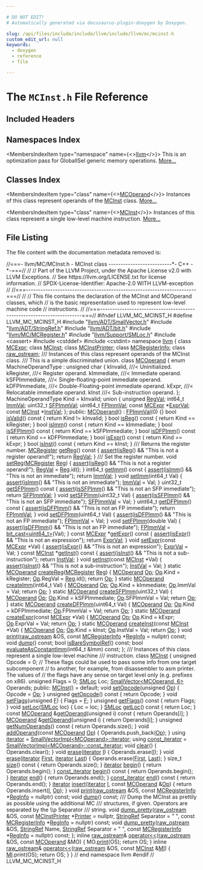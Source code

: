 ```yaml
---

# DO NOT EDIT!
# Automatically generated via docusaurus-plugin-doxygen by Doxygen.

slug: /api/files/include/include/llvm/include/llvm/mc/mcinst-h
custom_edit_url: null
keywords:
  - doxygen
  - reference
  - file

---
```





# The `MCInst.h` File Reference

<DoxygenPage pluginConfig={pluginConfig}>



## Included Headers

<IncludesList>
<IncludesListItem
  filePath="llvm/ADT/SmallVector.h"
  permalink="/docs/api/files/include/include/llvm/include/llvm/adt/smallvector-h"
  isLocal="true" />
<IncludesListItem
  filePath="llvm/ADT/StringRef.h"
  permalink="/docs/api/files/include/include/llvm/include/llvm/adt/stringref-h"
  isLocal="true" />
<IncludesListItem
  filePath="llvm/ADT/bit.h"
  permalink="/docs/api/files/include/include/llvm/include/llvm/adt/bit-h"
  isLocal="true" />
<IncludesListItem
  filePath="llvm/MC/MCRegister.h"
  permalink="/docs/api/files/include/include/llvm/include/llvm/mc/mcregister-h"
  isLocal="true" />
<IncludesListItem
  filePath="llvm/Support/SMLoc.h"
  permalink="/docs/api/files/include/include/llvm/include/llvm/support/smloc-h"
  isLocal="true" />
<IncludesListItem
  filePath="cassert"
  permalink=""
  isLocal="false" />
<IncludesListItem
  filePath="cstddef"
  permalink=""
  isLocal="false" />
<IncludesListItem
  filePath="cstdint"
  permalink=""
  isLocal="false" />
</IncludesList>

## Namespaces Index

<MembersIndex>

<MembersIndexItem
  type="namespace"
  name={<><a href="/docs/api/namespaces/llvm">llvm</a></>}>
This is an optimization pass for GlobalISel generic memory operations. <a href="/docs/api/namespaces/llvm/#details">More...</a>
</MembersIndexItem>

</MembersIndex>

## Classes Index

<MembersIndex>

<MembersIndexItem
  type="class"
  name={<><a href="/docs/api/classes/llvm/mcoperand">MCOperand</a></>}>
Instances of this class represent operands of the <a href="/docs/api/classes/llvm/mcinst">MCInst</a> class. <a href="/docs/api/classes/llvm/mcoperand/#details">More...</a>
</MembersIndexItem>

<MembersIndexItem
  type="class"
  name={<><a href="/docs/api/classes/llvm/mcinst">MCInst</a></>}>
Instances of this class represent a single low-level machine instruction. <a href="/docs/api/classes/llvm/mcinst/#details">More...</a>
</MembersIndexItem>

</MembersIndex>


## File Listing

The file content with the documentation metadata removed is:

<ProgramListing>

<Link id="l00001" /><CodeLine lineNumber="1"><Highlight kind="comment">//===- llvm/MC/MCInst.h - MCInst class --------------------------&#42;- C++ -&#42;-===//</Highlight><Highlight kind="normal"></Highlight></CodeLine>
<Link id="l00002" /><CodeLine lineNumber="2"><Highlight kind="normal"></Highlight><Highlight kind="comment">//</Highlight><Highlight kind="normal"></Highlight></CodeLine>
<Link id="l00003" /><CodeLine lineNumber="3"><Highlight kind="normal"></Highlight><Highlight kind="comment">// Part of the LLVM Project, under the Apache License v2.0 with LLVM Exceptions.</Highlight><Highlight kind="normal"></Highlight></CodeLine>
<Link id="l00004" /><CodeLine lineNumber="4"><Highlight kind="normal"></Highlight><Highlight kind="comment">// See https://llvm.org/LICENSE.txt for license information.</Highlight><Highlight kind="normal"></Highlight></CodeLine>
<Link id="l00005" /><CodeLine lineNumber="5"><Highlight kind="normal"></Highlight><Highlight kind="comment">// SPDX-License-Identifier: Apache-2.0 WITH LLVM-exception</Highlight><Highlight kind="normal"></Highlight></CodeLine>
<Link id="l00006" /><CodeLine lineNumber="6"><Highlight kind="normal"></Highlight><Highlight kind="comment">//</Highlight><Highlight kind="normal"></Highlight></CodeLine>
<Link id="l00007" /><CodeLine lineNumber="7"><Highlight kind="normal"></Highlight><Highlight kind="comment">//===----------------------------------------------------------------------===//</Highlight><Highlight kind="normal"></Highlight></CodeLine>
<Link id="l00008" /><CodeLine lineNumber="8"><Highlight kind="normal"></Highlight><Highlight kind="comment">//</Highlight><Highlight kind="normal"></Highlight></CodeLine>
<Link id="l00009" /><CodeLine lineNumber="9"><Highlight kind="normal"></Highlight><Highlight kind="comment">// This file contains the declaration of the MCInst and MCOperand classes, which</Highlight><Highlight kind="normal"></Highlight></CodeLine>
<Link id="l00010" /><CodeLine lineNumber="10"><Highlight kind="normal"></Highlight><Highlight kind="comment">// is the basic representation used to represent low-level machine code</Highlight><Highlight kind="normal"></Highlight></CodeLine>
<Link id="l00011" /><CodeLine lineNumber="11"><Highlight kind="normal"></Highlight><Highlight kind="comment">// instructions.</Highlight><Highlight kind="normal"></Highlight></CodeLine>
<Link id="l00012" /><CodeLine lineNumber="12"><Highlight kind="normal"></Highlight><Highlight kind="comment">//</Highlight><Highlight kind="normal"></Highlight></CodeLine>
<Link id="l00013" /><CodeLine lineNumber="13"><Highlight kind="normal"></Highlight><Highlight kind="comment">//===----------------------------------------------------------------------===//</Highlight><Highlight kind="normal"></Highlight></CodeLine>
<Link id="l00014" /><CodeLine lineNumber="14"><Highlight kind="normal"></Highlight></CodeLine>
<Link id="l00015" /><CodeLine lineNumber="15"><Highlight kind="normal"></Highlight><Highlight kind="preprocessor">#ifndef LLVM&#95;MC&#95;MCINST&#95;H</Highlight><Highlight kind="normal"></Highlight></CodeLine>
<Link id="l00016" /><CodeLine lineNumber="16"><Highlight kind="normal"></Highlight><Highlight kind="preprocessor">#define LLVM&#95;MC&#95;MCINST&#95;H</Highlight><Highlight kind="normal"></Highlight></CodeLine>
<Link id="l00017" /><CodeLine lineNumber="17"><Highlight kind="normal"></Highlight></CodeLine>
<Link id="l00018" /><CodeLine lineNumber="18"><Highlight kind="normal"></Highlight><Highlight kind="preprocessor">#include &quot;<a href="/docs/api/files/include/include/llvm/include/llvm/adt/smallvector-h">llvm/ADT/SmallVector.h</a>&quot;</Highlight><Highlight kind="normal"></Highlight></CodeLine>
<Link id="l00019" /><CodeLine lineNumber="19"><Highlight kind="normal"></Highlight><Highlight kind="preprocessor">#include &quot;<a href="/docs/api/files/include/include/llvm/include/llvm/adt/stringref-h">llvm/ADT/StringRef.h</a>&quot;</Highlight><Highlight kind="normal"></Highlight></CodeLine>
<Link id="l00020" /><CodeLine lineNumber="20"><Highlight kind="normal"></Highlight><Highlight kind="preprocessor">#include &quot;<a href="/docs/api/files/include/include/llvm/include/llvm/adt/bit-h">llvm/ADT/bit.h</a>&quot;</Highlight><Highlight kind="normal"></Highlight></CodeLine>
<Link id="l00021" /><CodeLine lineNumber="21"><Highlight kind="normal"></Highlight><Highlight kind="preprocessor">#include &quot;<a href="/docs/api/files/include/include/llvm/include/llvm/mc/mcregister-h">llvm/MC/MCRegister.h</a>&quot;</Highlight><Highlight kind="normal"></Highlight></CodeLine>
<Link id="l00022" /><CodeLine lineNumber="22"><Highlight kind="normal"></Highlight><Highlight kind="preprocessor">#include &quot;<a href="/docs/api/files/include/include/llvm/include/llvm/support/smloc-h">llvm/Support/SMLoc.h</a>&quot;</Highlight><Highlight kind="normal"></Highlight></CodeLine>
<Link id="l00023" /><CodeLine lineNumber="23"><Highlight kind="normal"></Highlight><Highlight kind="preprocessor">#include &lt;cassert&gt;</Highlight><Highlight kind="normal"></Highlight></CodeLine>
<Link id="l00024" /><CodeLine lineNumber="24"><Highlight kind="normal"></Highlight><Highlight kind="preprocessor">#include &lt;cstddef&gt;</Highlight><Highlight kind="normal"></Highlight></CodeLine>
<Link id="l00025" /><CodeLine lineNumber="25"><Highlight kind="normal"></Highlight><Highlight kind="preprocessor">#include &lt;cstdint&gt;</Highlight><Highlight kind="normal"></Highlight></CodeLine>
<Link id="l00026" /><CodeLine lineNumber="26"><Highlight kind="normal"></Highlight></CodeLine>
<Link id="l00027" /><CodeLine lineNumber="27"><Highlight kind="normal"></Highlight><Highlight kind="keyword">namespace </Highlight><Highlight kind="normal"><a href="/docs/api/namespaces/llvm">llvm</a> &#123;</Highlight></CodeLine>
<Link id="l00028" /><CodeLine lineNumber="28"><Highlight kind="normal"></Highlight></CodeLine>
<Link id="l00029" /><CodeLine lineNumber="29"><Highlight kind="normal"></Highlight><Highlight kind="keyword">class </Highlight><Highlight kind="normal"><a href="/docs/api/classes/llvm/mcexpr">MCExpr</a>;</Highlight></CodeLine>
<Link id="l00030" /><CodeLine lineNumber="30"><Highlight kind="normal"></Highlight><Highlight kind="keyword">class </Highlight><Highlight kind="normal"><a href="/docs/api/classes/llvm/mcinst">MCInst</a>;</Highlight></CodeLine>
<Link id="l00031" /><CodeLine lineNumber="31"><Highlight kind="normal"></Highlight><Highlight kind="keyword">class </Highlight><Highlight kind="normal"><a href="/docs/api/classes/llvm/mcinstprinter">MCInstPrinter</a>;</Highlight></CodeLine>
<Link id="l00032" /><CodeLine lineNumber="32"><Highlight kind="normal"></Highlight><Highlight kind="keyword">class </Highlight><Highlight kind="normal"><a href="/docs/api/classes/llvm/mcregisterinfo">MCRegisterInfo</a>;</Highlight></CodeLine>
<Link id="l00033" /><CodeLine lineNumber="33"><Highlight kind="normal"></Highlight><Highlight kind="keyword">class </Highlight><Highlight kind="normal"><a href="/docs/api/classes/llvm/raw-ostream">raw&#95;ostream</a>;</Highlight></CodeLine>
<Link id="l00034" /><CodeLine lineNumber="34"><Highlight kind="normal"></Highlight><Highlight kind="comment"></Highlight></CodeLine>
<Link id="l00035" /><CodeLine lineNumber="35"><Highlight kind="comment">/// Instances of this class represent operands of the MCInst class.</Highlight></CodeLine>
<Link id="l00036" /><CodeLine lineNumber="36"><Highlight kind="comment">/// This is a simple discriminated union.</Highlight><Highlight kind="normal"></Highlight></CodeLine>
<Link id="l00037" /><CodeLine lineNumber="37" lineLink="/docs/api/classes/llvm/mcoperand"><Highlight kind="normal"></Highlight><Highlight kind="keyword">class </Highlight><Highlight kind="normal"><a href="/docs/api/classes/llvm/mcoperand/#a0b6ea0db17fe174a404bb0d51808b766">MCOperand</a> &#123;</Highlight></CodeLine>
<Link id="l00038" /><CodeLine lineNumber="38"><Highlight kind="normal">  </Highlight><Highlight kind="keyword">enum</Highlight><Highlight kind="normal"> MachineOperandType : </Highlight><Highlight kind="keywordtype">unsigned</Highlight><Highlight kind="normal"> </Highlight><Highlight kind="keywordtype">char</Highlight><Highlight kind="normal"> &#123;</Highlight></CodeLine>
<Link id="l00039" /><CodeLine lineNumber="39"><Highlight kind="normal">    kInvalid,      </Highlight><Highlight kind="comment">///&lt; Uninitialized.</Highlight><Highlight kind="normal"></Highlight></CodeLine>
<Link id="l00040" /><CodeLine lineNumber="40"><Highlight kind="normal">    kRegister,     </Highlight><Highlight kind="comment">///&lt; Register operand.</Highlight><Highlight kind="normal"></Highlight></CodeLine>
<Link id="l00041" /><CodeLine lineNumber="41"><Highlight kind="normal">    kImmediate,    </Highlight><Highlight kind="comment">///&lt; Immediate operand.</Highlight><Highlight kind="normal"></Highlight></CodeLine>
<Link id="l00042" /><CodeLine lineNumber="42"><Highlight kind="normal">    kSFPImmediate, </Highlight><Highlight kind="comment">///&lt; Single-floating-point immediate operand.</Highlight><Highlight kind="normal"></Highlight></CodeLine>
<Link id="l00043" /><CodeLine lineNumber="43"><Highlight kind="normal">    kDFPImmediate, </Highlight><Highlight kind="comment">///&lt; Double-Floating-point immediate operand.</Highlight><Highlight kind="normal"></Highlight></CodeLine>
<Link id="l00044" /><CodeLine lineNumber="44"><Highlight kind="normal">    kExpr,         </Highlight><Highlight kind="comment">///&lt; Relocatable immediate operand.</Highlight><Highlight kind="normal"></Highlight></CodeLine>
<Link id="l00045" /><CodeLine lineNumber="45"><Highlight kind="normal">    kInst          </Highlight><Highlight kind="comment">///&lt; Sub-instruction operand.</Highlight><Highlight kind="normal"></Highlight></CodeLine>
<Link id="l00046" /><CodeLine lineNumber="46"><Highlight kind="normal">  &#125;;</Highlight></CodeLine>
<Link id="l00047" /><CodeLine lineNumber="47"><Highlight kind="normal">  MachineOperandType Kind = kInvalid;</Highlight></CodeLine>
<Link id="l00048" /><CodeLine lineNumber="48"><Highlight kind="normal"></Highlight></CodeLine>
<Link id="l00049" /><CodeLine lineNumber="49"><Highlight kind="normal">  </Highlight><Highlight kind="keyword">union </Highlight><Highlight kind="normal">&#123;</Highlight></CodeLine>
<Link id="l00050" /><CodeLine lineNumber="50" lineLink="/docs/api/classes/llvm/mcoperand/#a0ee4675bf8e3e87c72fce7ec7fffea71"><Highlight kind="normal">    </Highlight><Highlight kind="keywordtype">unsigned</Highlight><Highlight kind="normal"> <a href="/docs/api/classes/llvm/mcoperand/#a0ee4675bf8e3e87c72fce7ec7fffea71">RegVal</a>;</Highlight></CodeLine>
<Link id="l00051" /><CodeLine lineNumber="51" lineLink="/docs/api/classes/llvm/mcoperand/#a771496d346971c2ae42a0888b5f4687a"><Highlight kind="normal">    int64&#95;t <a href="/docs/api/classes/llvm/mcoperand/#a771496d346971c2ae42a0888b5f4687a">ImmVal</a>;</Highlight></CodeLine>
<Link id="l00052" /><CodeLine lineNumber="52" lineLink="/docs/api/classes/llvm/mcoperand/#a62951d461b99c06fb9e234ada9901719"><Highlight kind="normal">    uint32&#95;t <a href="/docs/api/classes/llvm/mcoperand/#a62951d461b99c06fb9e234ada9901719">SFPImmVal</a>;</Highlight></CodeLine>
<Link id="l00053" /><CodeLine lineNumber="53" lineLink="/docs/api/classes/llvm/mcoperand/#a98365009c192c8a9e91655310fb69309"><Highlight kind="normal">    uint64&#95;t <a href="/docs/api/classes/llvm/mcoperand/#a98365009c192c8a9e91655310fb69309">FPImmVal</a>;</Highlight></CodeLine>
<Link id="l00054" /><CodeLine lineNumber="54" lineLink="/docs/api/classes/llvm/mcoperand/#a1241c8b110212d79b8301f8580eee577"><Highlight kind="normal">    </Highlight><Highlight kind="keyword">const</Highlight><Highlight kind="normal"> <a href="/docs/api/classes/llvm/mcexpr">MCExpr</a> &#42;<a href="/docs/api/classes/llvm/mcoperand/#a1241c8b110212d79b8301f8580eee577">ExprVal</a>;</Highlight></CodeLine>
<Link id="l00055" /><CodeLine lineNumber="55" lineLink="/docs/api/classes/llvm/mcoperand/#aea85c675290f12f5925d216382330a08"><Highlight kind="normal">    </Highlight><Highlight kind="keyword">const</Highlight><Highlight kind="normal"> <a href="/docs/api/classes/llvm/mcinst">MCInst</a> &#42;<a href="/docs/api/classes/llvm/mcoperand/#aea85c675290f12f5925d216382330a08">InstVal</a>;</Highlight></CodeLine>
<Link id="l00056" /><CodeLine lineNumber="56"><Highlight kind="normal">  &#125;;</Highlight></CodeLine>
<Link id="l00057" /><CodeLine lineNumber="57"><Highlight kind="normal"></Highlight></CodeLine>
<Link id="l00058" /><CodeLine lineNumber="58"><Highlight kind="normal"></Highlight><Highlight kind="keyword">public</Highlight><Highlight kind="normal">:</Highlight></CodeLine>
<Link id="l00059" /><CodeLine lineNumber="59" lineLink="/docs/api/classes/llvm/mcoperand/#a0b6ea0db17fe174a404bb0d51808b766"><Highlight kind="normal">  <a href="/docs/api/classes/llvm/mcoperand/#a0b6ea0db17fe174a404bb0d51808b766">MCOperand</a>() : <a href="/docs/api/classes/llvm/mcoperand/#a98365009c192c8a9e91655310fb69309">FPImmVal</a>(0) &#123;&#125;</Highlight></CodeLine>
<Link id="l00060" /><CodeLine lineNumber="60"><Highlight kind="normal"></Highlight></CodeLine>
<Link id="l00061" /><CodeLine lineNumber="61" lineLink="/docs/api/classes/llvm/mcoperand/#abbfcefd1ec45289db58eeb5622b6bd7e"><Highlight kind="normal">  </Highlight><Highlight kind="keywordtype">bool</Highlight><Highlight kind="normal"> <a href="/docs/api/classes/llvm/mcoperand/#abbfcefd1ec45289db58eeb5622b6bd7e">isValid</a>()</Highlight><Highlight kind="keyword"> const </Highlight><Highlight kind="normal">&#123; </Highlight><Highlight kind="keywordflow">return</Highlight><Highlight kind="normal"> Kind != kInvalid; &#125;</Highlight></CodeLine>
<Link id="l00062" /><CodeLine lineNumber="62" lineLink="/docs/api/classes/llvm/mcoperand/#a7a8c7eea0aa4890f25a4b83e1f0a0b6f"><Highlight kind="normal">  </Highlight><Highlight kind="keywordtype">bool</Highlight><Highlight kind="normal"> <a href="/docs/api/classes/llvm/mcoperand/#a7a8c7eea0aa4890f25a4b83e1f0a0b6f">isReg</a>()</Highlight><Highlight kind="keyword"> const </Highlight><Highlight kind="normal">&#123; </Highlight><Highlight kind="keywordflow">return</Highlight><Highlight kind="normal"> Kind == kRegister; &#125;</Highlight></CodeLine>
<Link id="l00063" /><CodeLine lineNumber="63" lineLink="/docs/api/classes/llvm/mcoperand/#a5f639fdcd3fc673fcbdb47f2e88b2b41"><Highlight kind="normal">  </Highlight><Highlight kind="keywordtype">bool</Highlight><Highlight kind="normal"> <a href="/docs/api/classes/llvm/mcoperand/#a5f639fdcd3fc673fcbdb47f2e88b2b41">isImm</a>()</Highlight><Highlight kind="keyword"> const </Highlight><Highlight kind="normal">&#123; </Highlight><Highlight kind="keywordflow">return</Highlight><Highlight kind="normal"> Kind == kImmediate; &#125;</Highlight></CodeLine>
<Link id="l00064" /><CodeLine lineNumber="64" lineLink="/docs/api/classes/llvm/mcoperand/#a0a68831a562a1f53d610648bea9786f0"><Highlight kind="normal">  </Highlight><Highlight kind="keywordtype">bool</Highlight><Highlight kind="normal"> <a href="/docs/api/classes/llvm/mcoperand/#a0a68831a562a1f53d610648bea9786f0">isSFPImm</a>()</Highlight><Highlight kind="keyword"> const </Highlight><Highlight kind="normal">&#123; </Highlight><Highlight kind="keywordflow">return</Highlight><Highlight kind="normal"> Kind == kSFPImmediate; &#125;</Highlight></CodeLine>
<Link id="l00065" /><CodeLine lineNumber="65" lineLink="/docs/api/classes/llvm/mcoperand/#aa6ba6fb51842e8a8524eec3ba983d84d"><Highlight kind="normal">  </Highlight><Highlight kind="keywordtype">bool</Highlight><Highlight kind="normal"> <a href="/docs/api/classes/llvm/mcoperand/#aa6ba6fb51842e8a8524eec3ba983d84d">isDFPImm</a>()</Highlight><Highlight kind="keyword"> const </Highlight><Highlight kind="normal">&#123; </Highlight><Highlight kind="keywordflow">return</Highlight><Highlight kind="normal"> Kind == kDFPImmediate; &#125;</Highlight></CodeLine>
<Link id="l00066" /><CodeLine lineNumber="66" lineLink="/docs/api/classes/llvm/mcoperand/#ae23b2e8269fe15dbe5ebb3394438960c"><Highlight kind="normal">  </Highlight><Highlight kind="keywordtype">bool</Highlight><Highlight kind="normal"> <a href="/docs/api/classes/llvm/mcoperand/#ae23b2e8269fe15dbe5ebb3394438960c">isExpr</a>()</Highlight><Highlight kind="keyword"> const </Highlight><Highlight kind="normal">&#123; </Highlight><Highlight kind="keywordflow">return</Highlight><Highlight kind="normal"> Kind == kExpr; &#125;</Highlight></CodeLine>
<Link id="l00067" /><CodeLine lineNumber="67" lineLink="/docs/api/classes/llvm/mcoperand/#a7832d8ec9250b2d505818053e48ea437"><Highlight kind="normal">  </Highlight><Highlight kind="keywordtype">bool</Highlight><Highlight kind="normal"> <a href="/docs/api/classes/llvm/mcoperand/#a7832d8ec9250b2d505818053e48ea437">isInst</a>()</Highlight><Highlight kind="keyword"> const </Highlight><Highlight kind="normal">&#123; </Highlight><Highlight kind="keywordflow">return</Highlight><Highlight kind="normal"> Kind == kInst; &#125;</Highlight></CodeLine>
<Link id="l00068" /><CodeLine lineNumber="68"><Highlight kind="normal"></Highlight><Highlight kind="comment"></Highlight></CodeLine>
<Link id="l00069" /><CodeLine lineNumber="69"><Highlight kind="comment">  /// Returns the register number.</Highlight><Highlight kind="normal"></Highlight></CodeLine>
<Link id="l00070" /><CodeLine lineNumber="70" lineLink="/docs/api/classes/llvm/mcoperand/#a94abf618eb8001b802910ab872a7d1d9"><Highlight kind="normal">  <a href="/docs/api/classes/llvm/mcregister">MCRegister</a> <a href="/docs/api/classes/llvm/mcoperand/#a94abf618eb8001b802910ab872a7d1d9">getReg</a>()</Highlight><Highlight kind="keyword"> const </Highlight><Highlight kind="normal">&#123;</Highlight></CodeLine>
<Link id="l00071" /><CodeLine lineNumber="71"><Highlight kind="normal">    <a href="/docs/api/files/lib/lib/target/lib/target/amdgpu/silowercontrolflow-cpp/#a4868c5d81c5ccc98c47aeab6244346a0">assert</a>(<a href="/docs/api/classes/llvm/mcoperand/#a7a8c7eea0aa4890f25a4b83e1f0a0b6f">isReg</a>() &amp;&amp; </Highlight><Highlight kind="stringliteral">&quot;This is not a register operand!&quot;</Highlight><Highlight kind="normal">);</Highlight></CodeLine>
<Link id="l00072" /><CodeLine lineNumber="72"><Highlight kind="normal">    </Highlight><Highlight kind="keywordflow">return</Highlight><Highlight kind="normal"> <a href="/docs/api/classes/llvm/mcoperand/#a0ee4675bf8e3e87c72fce7ec7fffea71">RegVal</a>;</Highlight></CodeLine>
<Link id="l00073" /><CodeLine lineNumber="73"><Highlight kind="normal">  &#125;</Highlight></CodeLine>
<Link id="l00074" /><CodeLine lineNumber="74"><Highlight kind="normal"></Highlight><Highlight kind="comment"></Highlight></CodeLine>
<Link id="l00075" /><CodeLine lineNumber="75"><Highlight kind="comment">  /// Set the register number.</Highlight><Highlight kind="normal"></Highlight></CodeLine>
<Link id="l00076" /><CodeLine lineNumber="76" lineLink="/docs/api/classes/llvm/mcoperand/#a604722fe2776c0df4d275cff37a37d95"><Highlight kind="normal">  </Highlight><Highlight kind="keywordtype">void</Highlight><Highlight kind="normal"> <a href="/docs/api/classes/llvm/mcoperand/#a604722fe2776c0df4d275cff37a37d95">setReg</a>(<a href="/docs/api/classes/llvm/mcregister">MCRegister</a> <a href="/docs/api/files/lib/lib/codegen/machinesink-cpp/#a359e1ff26f6d466d927a61aae45b05c3">Reg</a>) &#123;</Highlight></CodeLine>
<Link id="l00077" /><CodeLine lineNumber="77"><Highlight kind="normal">    <a href="/docs/api/files/lib/lib/target/lib/target/amdgpu/silowercontrolflow-cpp/#a4868c5d81c5ccc98c47aeab6244346a0">assert</a>(<a href="/docs/api/classes/llvm/mcoperand/#a7a8c7eea0aa4890f25a4b83e1f0a0b6f">isReg</a>() &amp;&amp; </Highlight><Highlight kind="stringliteral">&quot;This is not a register operand!&quot;</Highlight><Highlight kind="normal">);</Highlight></CodeLine>
<Link id="l00078" /><CodeLine lineNumber="78"><Highlight kind="normal">    <a href="/docs/api/classes/llvm/mcoperand/#a0ee4675bf8e3e87c72fce7ec7fffea71">RegVal</a> = <a href="/docs/api/files/lib/lib/codegen/machinesink-cpp/#a359e1ff26f6d466d927a61aae45b05c3">Reg</a>.id();</Highlight></CodeLine>
<Link id="l00079" /><CodeLine lineNumber="79"><Highlight kind="normal">  &#125;</Highlight></CodeLine>
<Link id="l00080" /><CodeLine lineNumber="80"><Highlight kind="normal"></Highlight></CodeLine>
<Link id="l00081" /><CodeLine lineNumber="81" lineLink="/docs/api/classes/llvm/mcoperand/#a4509c43893edc940979f690c468664c1"><Highlight kind="normal">  int64&#95;t <a href="/docs/api/classes/llvm/mcoperand/#a4509c43893edc940979f690c468664c1">getImm</a>()</Highlight><Highlight kind="keyword"> const </Highlight><Highlight kind="normal">&#123;</Highlight></CodeLine>
<Link id="l00082" /><CodeLine lineNumber="82"><Highlight kind="normal">    <a href="/docs/api/files/lib/lib/target/lib/target/amdgpu/silowercontrolflow-cpp/#a4868c5d81c5ccc98c47aeab6244346a0">assert</a>(<a href="/docs/api/classes/llvm/mcoperand/#a5f639fdcd3fc673fcbdb47f2e88b2b41">isImm</a>() &amp;&amp; </Highlight><Highlight kind="stringliteral">&quot;This is not an immediate&quot;</Highlight><Highlight kind="normal">);</Highlight></CodeLine>
<Link id="l00083" /><CodeLine lineNumber="83"><Highlight kind="normal">    </Highlight><Highlight kind="keywordflow">return</Highlight><Highlight kind="normal"> <a href="/docs/api/classes/llvm/mcoperand/#a771496d346971c2ae42a0888b5f4687a">ImmVal</a>;</Highlight></CodeLine>
<Link id="l00084" /><CodeLine lineNumber="84"><Highlight kind="normal">  &#125;</Highlight></CodeLine>
<Link id="l00085" /><CodeLine lineNumber="85"><Highlight kind="normal"></Highlight></CodeLine>
<Link id="l00086" /><CodeLine lineNumber="86" lineLink="/docs/api/classes/llvm/mcoperand/#a170578b62596712cf242f97ea687074b"><Highlight kind="normal">  </Highlight><Highlight kind="keywordtype">void</Highlight><Highlight kind="normal"> <a href="/docs/api/classes/llvm/mcoperand/#a170578b62596712cf242f97ea687074b">setImm</a>(int64&#95;t Val) &#123;</Highlight></CodeLine>
<Link id="l00087" /><CodeLine lineNumber="87"><Highlight kind="normal">    <a href="/docs/api/files/lib/lib/target/lib/target/amdgpu/silowercontrolflow-cpp/#a4868c5d81c5ccc98c47aeab6244346a0">assert</a>(<a href="/docs/api/classes/llvm/mcoperand/#a5f639fdcd3fc673fcbdb47f2e88b2b41">isImm</a>() &amp;&amp; </Highlight><Highlight kind="stringliteral">&quot;This is not an immediate&quot;</Highlight><Highlight kind="normal">);</Highlight></CodeLine>
<Link id="l00088" /><CodeLine lineNumber="88"><Highlight kind="normal">    <a href="/docs/api/classes/llvm/mcoperand/#a771496d346971c2ae42a0888b5f4687a">ImmVal</a> = Val;</Highlight></CodeLine>
<Link id="l00089" /><CodeLine lineNumber="89"><Highlight kind="normal">  &#125;</Highlight></CodeLine>
<Link id="l00090" /><CodeLine lineNumber="90"><Highlight kind="normal"></Highlight></CodeLine>
<Link id="l00091" /><CodeLine lineNumber="91" lineLink="/docs/api/classes/llvm/mcoperand/#ad4286ac06005f9cb51c1eb362a771d80"><Highlight kind="normal">  uint32&#95;t <a href="/docs/api/classes/llvm/mcoperand/#ad4286ac06005f9cb51c1eb362a771d80">getSFPImm</a>()</Highlight><Highlight kind="keyword"> const </Highlight><Highlight kind="normal">&#123;</Highlight></CodeLine>
<Link id="l00092" /><CodeLine lineNumber="92"><Highlight kind="normal">    <a href="/docs/api/files/lib/lib/target/lib/target/amdgpu/silowercontrolflow-cpp/#a4868c5d81c5ccc98c47aeab6244346a0">assert</a>(<a href="/docs/api/classes/llvm/mcoperand/#a0a68831a562a1f53d610648bea9786f0">isSFPImm</a>() &amp;&amp; </Highlight><Highlight kind="stringliteral">&quot;This is not an SFP immediate&quot;</Highlight><Highlight kind="normal">);</Highlight></CodeLine>
<Link id="l00093" /><CodeLine lineNumber="93"><Highlight kind="normal">    </Highlight><Highlight kind="keywordflow">return</Highlight><Highlight kind="normal"> <a href="/docs/api/classes/llvm/mcoperand/#a62951d461b99c06fb9e234ada9901719">SFPImmVal</a>;</Highlight></CodeLine>
<Link id="l00094" /><CodeLine lineNumber="94"><Highlight kind="normal">  &#125;</Highlight></CodeLine>
<Link id="l00095" /><CodeLine lineNumber="95"><Highlight kind="normal"></Highlight></CodeLine>
<Link id="l00096" /><CodeLine lineNumber="96" lineLink="/docs/api/classes/llvm/mcoperand/#a959e11d1504132f020cce20900e88b4b"><Highlight kind="normal">  </Highlight><Highlight kind="keywordtype">void</Highlight><Highlight kind="normal"> <a href="/docs/api/classes/llvm/mcoperand/#a959e11d1504132f020cce20900e88b4b">setSFPImm</a>(uint32&#95;t Val) &#123;</Highlight></CodeLine>
<Link id="l00097" /><CodeLine lineNumber="97"><Highlight kind="normal">    <a href="/docs/api/files/lib/lib/target/lib/target/amdgpu/silowercontrolflow-cpp/#a4868c5d81c5ccc98c47aeab6244346a0">assert</a>(<a href="/docs/api/classes/llvm/mcoperand/#a0a68831a562a1f53d610648bea9786f0">isSFPImm</a>() &amp;&amp; </Highlight><Highlight kind="stringliteral">&quot;This is not an SFP immediate&quot;</Highlight><Highlight kind="normal">);</Highlight></CodeLine>
<Link id="l00098" /><CodeLine lineNumber="98"><Highlight kind="normal">    <a href="/docs/api/classes/llvm/mcoperand/#a62951d461b99c06fb9e234ada9901719">SFPImmVal</a> = Val;</Highlight></CodeLine>
<Link id="l00099" /><CodeLine lineNumber="99"><Highlight kind="normal">  &#125;</Highlight></CodeLine>
<Link id="l00100" /><CodeLine lineNumber="100"><Highlight kind="normal"></Highlight></CodeLine>
<Link id="l00101" /><CodeLine lineNumber="101" lineLink="/docs/api/classes/llvm/mcoperand/#adf5f581a0c20fd56bd361cb03bcbb9d6"><Highlight kind="normal">  uint64&#95;t <a href="/docs/api/classes/llvm/mcoperand/#adf5f581a0c20fd56bd361cb03bcbb9d6">getDFPImm</a>()</Highlight><Highlight kind="keyword"> const </Highlight><Highlight kind="normal">&#123;</Highlight></CodeLine>
<Link id="l00102" /><CodeLine lineNumber="102"><Highlight kind="normal">    <a href="/docs/api/files/lib/lib/target/lib/target/amdgpu/silowercontrolflow-cpp/#a4868c5d81c5ccc98c47aeab6244346a0">assert</a>(<a href="/docs/api/classes/llvm/mcoperand/#aa6ba6fb51842e8a8524eec3ba983d84d">isDFPImm</a>() &amp;&amp; </Highlight><Highlight kind="stringliteral">&quot;This is not an FP immediate&quot;</Highlight><Highlight kind="normal">);</Highlight></CodeLine>
<Link id="l00103" /><CodeLine lineNumber="103"><Highlight kind="normal">    </Highlight><Highlight kind="keywordflow">return</Highlight><Highlight kind="normal"> <a href="/docs/api/classes/llvm/mcoperand/#a98365009c192c8a9e91655310fb69309">FPImmVal</a>;</Highlight></CodeLine>
<Link id="l00104" /><CodeLine lineNumber="104"><Highlight kind="normal">  &#125;</Highlight></CodeLine>
<Link id="l00105" /><CodeLine lineNumber="105"><Highlight kind="normal"></Highlight></CodeLine>
<Link id="l00106" /><CodeLine lineNumber="106" lineLink="/docs/api/classes/llvm/mcoperand/#abe310c333268ef3c83f0a79cd70231cd"><Highlight kind="normal">  </Highlight><Highlight kind="keywordtype">void</Highlight><Highlight kind="normal"> <a href="/docs/api/classes/llvm/mcoperand/#abe310c333268ef3c83f0a79cd70231cd">setDFPImm</a>(uint64&#95;t Val) &#123;</Highlight></CodeLine>
<Link id="l00107" /><CodeLine lineNumber="107"><Highlight kind="normal">    <a href="/docs/api/files/lib/lib/target/lib/target/amdgpu/silowercontrolflow-cpp/#a4868c5d81c5ccc98c47aeab6244346a0">assert</a>(<a href="/docs/api/classes/llvm/mcoperand/#aa6ba6fb51842e8a8524eec3ba983d84d">isDFPImm</a>() &amp;&amp; </Highlight><Highlight kind="stringliteral">&quot;This is not an FP immediate&quot;</Highlight><Highlight kind="normal">);</Highlight></CodeLine>
<Link id="l00108" /><CodeLine lineNumber="108"><Highlight kind="normal">    <a href="/docs/api/classes/llvm/mcoperand/#a98365009c192c8a9e91655310fb69309">FPImmVal</a> = Val;</Highlight></CodeLine>
<Link id="l00109" /><CodeLine lineNumber="109"><Highlight kind="normal">  &#125;</Highlight></CodeLine>
<Link id="l00110" /><CodeLine lineNumber="110" lineLink="/docs/api/classes/llvm/mcoperand/#ad2d4c49aa4736d6e9e2fb01a0e1f7e36"><Highlight kind="normal">  </Highlight><Highlight kind="keywordtype">void</Highlight><Highlight kind="normal"> <a href="/docs/api/classes/llvm/mcoperand/#ad2d4c49aa4736d6e9e2fb01a0e1f7e36">setFPImm</a>(</Highlight><Highlight kind="keywordtype">double</Highlight><Highlight kind="normal"> Val) &#123;</Highlight></CodeLine>
<Link id="l00111" /><CodeLine lineNumber="111"><Highlight kind="normal">    <a href="/docs/api/files/lib/lib/target/lib/target/amdgpu/silowercontrolflow-cpp/#a4868c5d81c5ccc98c47aeab6244346a0">assert</a>(<a href="/docs/api/classes/llvm/mcoperand/#aa6ba6fb51842e8a8524eec3ba983d84d">isDFPImm</a>() &amp;&amp; </Highlight><Highlight kind="stringliteral">&quot;This is not an FP immediate&quot;</Highlight><Highlight kind="normal">);</Highlight></CodeLine>
<Link id="l00112" /><CodeLine lineNumber="112"><Highlight kind="normal">    <a href="/docs/api/classes/llvm/mcoperand/#a98365009c192c8a9e91655310fb69309">FPImmVal</a> = <a href="/docs/api/namespaces/llvm/#aab3863f16cb0767af49f0dd63bc5aa90">bit&#95;cast&lt;uint64&#95;t&gt;</a>(Val);</Highlight></CodeLine>
<Link id="l00113" /><CodeLine lineNumber="113"><Highlight kind="normal">  &#125;</Highlight></CodeLine>
<Link id="l00114" /><CodeLine lineNumber="114"><Highlight kind="normal"></Highlight></CodeLine>
<Link id="l00115" /><CodeLine lineNumber="115" lineLink="/docs/api/classes/llvm/mcoperand/#ac9408fbc60922d24b01c1efcbd4ba52b"><Highlight kind="normal">  </Highlight><Highlight kind="keyword">const</Highlight><Highlight kind="normal"> <a href="/docs/api/classes/llvm/mcexpr">MCExpr</a> &#42;<a href="/docs/api/classes/llvm/mcoperand/#ac9408fbc60922d24b01c1efcbd4ba52b">getExpr</a>()</Highlight><Highlight kind="keyword"> const </Highlight><Highlight kind="normal">&#123;</Highlight></CodeLine>
<Link id="l00116" /><CodeLine lineNumber="116"><Highlight kind="normal">    <a href="/docs/api/files/lib/lib/target/lib/target/amdgpu/silowercontrolflow-cpp/#a4868c5d81c5ccc98c47aeab6244346a0">assert</a>(<a href="/docs/api/classes/llvm/mcoperand/#ae23b2e8269fe15dbe5ebb3394438960c">isExpr</a>() &amp;&amp; </Highlight><Highlight kind="stringliteral">&quot;This is not an expression&quot;</Highlight><Highlight kind="normal">);</Highlight></CodeLine>
<Link id="l00117" /><CodeLine lineNumber="117"><Highlight kind="normal">    </Highlight><Highlight kind="keywordflow">return</Highlight><Highlight kind="normal"> <a href="/docs/api/classes/llvm/mcoperand/#a1241c8b110212d79b8301f8580eee577">ExprVal</a>;</Highlight></CodeLine>
<Link id="l00118" /><CodeLine lineNumber="118"><Highlight kind="normal">  &#125;</Highlight></CodeLine>
<Link id="l00119" /><CodeLine lineNumber="119"><Highlight kind="normal"></Highlight></CodeLine>
<Link id="l00120" /><CodeLine lineNumber="120" lineLink="/docs/api/classes/llvm/mcoperand/#a3ccd17887a2527a0f1c05fe59d454d54"><Highlight kind="normal">  </Highlight><Highlight kind="keywordtype">void</Highlight><Highlight kind="normal"> <a href="/docs/api/classes/llvm/mcoperand/#a3ccd17887a2527a0f1c05fe59d454d54">setExpr</a>(</Highlight><Highlight kind="keyword">const</Highlight><Highlight kind="normal"> <a href="/docs/api/classes/llvm/mcexpr">MCExpr</a> &#42;Val) &#123;</Highlight></CodeLine>
<Link id="l00121" /><CodeLine lineNumber="121"><Highlight kind="normal">    <a href="/docs/api/files/lib/lib/target/lib/target/amdgpu/silowercontrolflow-cpp/#a4868c5d81c5ccc98c47aeab6244346a0">assert</a>(<a href="/docs/api/classes/llvm/mcoperand/#ae23b2e8269fe15dbe5ebb3394438960c">isExpr</a>() &amp;&amp; </Highlight><Highlight kind="stringliteral">&quot;This is not an expression&quot;</Highlight><Highlight kind="normal">);</Highlight></CodeLine>
<Link id="l00122" /><CodeLine lineNumber="122"><Highlight kind="normal">    <a href="/docs/api/classes/llvm/mcoperand/#a1241c8b110212d79b8301f8580eee577">ExprVal</a> = Val;</Highlight></CodeLine>
<Link id="l00123" /><CodeLine lineNumber="123"><Highlight kind="normal">  &#125;</Highlight></CodeLine>
<Link id="l00124" /><CodeLine lineNumber="124"><Highlight kind="normal"></Highlight></CodeLine>
<Link id="l00125" /><CodeLine lineNumber="125" lineLink="/docs/api/classes/llvm/mcoperand/#ab21fde20666d4c8228c527e0321b2f9b"><Highlight kind="normal">  </Highlight><Highlight kind="keyword">const</Highlight><Highlight kind="normal"> <a href="/docs/api/classes/llvm/mcinst">MCInst</a> &#42;<a href="/docs/api/classes/llvm/mcoperand/#ab21fde20666d4c8228c527e0321b2f9b">getInst</a>()</Highlight><Highlight kind="keyword"> const </Highlight><Highlight kind="normal">&#123;</Highlight></CodeLine>
<Link id="l00126" /><CodeLine lineNumber="126"><Highlight kind="normal">    <a href="/docs/api/files/lib/lib/target/lib/target/amdgpu/silowercontrolflow-cpp/#a4868c5d81c5ccc98c47aeab6244346a0">assert</a>(<a href="/docs/api/classes/llvm/mcoperand/#a7832d8ec9250b2d505818053e48ea437">isInst</a>() &amp;&amp; </Highlight><Highlight kind="stringliteral">&quot;This is not a sub-instruction&quot;</Highlight><Highlight kind="normal">);</Highlight></CodeLine>
<Link id="l00127" /><CodeLine lineNumber="127"><Highlight kind="normal">    </Highlight><Highlight kind="keywordflow">return</Highlight><Highlight kind="normal"> <a href="/docs/api/classes/llvm/mcoperand/#aea85c675290f12f5925d216382330a08">InstVal</a>;</Highlight></CodeLine>
<Link id="l00128" /><CodeLine lineNumber="128"><Highlight kind="normal">  &#125;</Highlight></CodeLine>
<Link id="l00129" /><CodeLine lineNumber="129"><Highlight kind="normal"></Highlight></CodeLine>
<Link id="l00130" /><CodeLine lineNumber="130" lineLink="/docs/api/classes/llvm/mcoperand/#a8343a62f53002655ce38b4c65a9aace9"><Highlight kind="normal">  </Highlight><Highlight kind="keywordtype">void</Highlight><Highlight kind="normal"> <a href="/docs/api/classes/llvm/mcoperand/#a8343a62f53002655ce38b4c65a9aace9">setInst</a>(</Highlight><Highlight kind="keyword">const</Highlight><Highlight kind="normal"> <a href="/docs/api/classes/llvm/mcinst">MCInst</a> &#42;Val) &#123;</Highlight></CodeLine>
<Link id="l00131" /><CodeLine lineNumber="131"><Highlight kind="normal">    <a href="/docs/api/files/lib/lib/target/lib/target/amdgpu/silowercontrolflow-cpp/#a4868c5d81c5ccc98c47aeab6244346a0">assert</a>(<a href="/docs/api/classes/llvm/mcoperand/#a7832d8ec9250b2d505818053e48ea437">isInst</a>() &amp;&amp; </Highlight><Highlight kind="stringliteral">&quot;This is not a sub-instruction&quot;</Highlight><Highlight kind="normal">);</Highlight></CodeLine>
<Link id="l00132" /><CodeLine lineNumber="132"><Highlight kind="normal">    <a href="/docs/api/classes/llvm/mcoperand/#aea85c675290f12f5925d216382330a08">InstVal</a> = Val;</Highlight></CodeLine>
<Link id="l00133" /><CodeLine lineNumber="133"><Highlight kind="normal">  &#125;</Highlight></CodeLine>
<Link id="l00134" /><CodeLine lineNumber="134"><Highlight kind="normal"></Highlight></CodeLine>
<Link id="l00135" /><CodeLine lineNumber="135" lineLink="/docs/api/classes/llvm/mcoperand/#a46271d9f83558334670c19539bceb965"><Highlight kind="normal">  </Highlight><Highlight kind="keyword">static</Highlight><Highlight kind="normal"> <a href="/docs/api/classes/llvm/mcoperand/#a0b6ea0db17fe174a404bb0d51808b766">MCOperand</a> <a href="/docs/api/classes/llvm/mcoperand/#a46271d9f83558334670c19539bceb965">createReg</a>(<a href="/docs/api/classes/llvm/mcregister">MCRegister</a> <a href="/docs/api/files/lib/lib/codegen/machinesink-cpp/#a359e1ff26f6d466d927a61aae45b05c3">Reg</a>) &#123;</Highlight></CodeLine>
<Link id="l00136" /><CodeLine lineNumber="136"><Highlight kind="normal">    <a href="/docs/api/classes/llvm/mcoperand/#a0b6ea0db17fe174a404bb0d51808b766">MCOperand</a> <a href="/docs/api/namespaces/llvm/#ab471937b9a227e70c7fe8bd9604014d6">Op</a>;</Highlight></CodeLine>
<Link id="l00137" /><CodeLine lineNumber="137"><Highlight kind="normal">    <a href="/docs/api/namespaces/llvm/#ab471937b9a227e70c7fe8bd9604014d6">Op</a>.Kind = kRegister;</Highlight></CodeLine>
<Link id="l00138" /><CodeLine lineNumber="138"><Highlight kind="normal">    <a href="/docs/api/namespaces/llvm/#ab471937b9a227e70c7fe8bd9604014d6">Op</a>.RegVal = <a href="/docs/api/files/lib/lib/codegen/machinesink-cpp/#a359e1ff26f6d466d927a61aae45b05c3">Reg</a>.id();</Highlight></CodeLine>
<Link id="l00139" /><CodeLine lineNumber="139"><Highlight kind="normal">    </Highlight><Highlight kind="keywordflow">return</Highlight><Highlight kind="normal"> <a href="/docs/api/namespaces/llvm/#ab471937b9a227e70c7fe8bd9604014d6">Op</a>;</Highlight></CodeLine>
<Link id="l00140" /><CodeLine lineNumber="140"><Highlight kind="normal">  &#125;</Highlight></CodeLine>
<Link id="l00141" /><CodeLine lineNumber="141"><Highlight kind="normal"></Highlight></CodeLine>
<Link id="l00142" /><CodeLine lineNumber="142" lineLink="/docs/api/classes/llvm/mcoperand/#a595e70d3c4ee2ed95ece67a1957167a4"><Highlight kind="normal">  </Highlight><Highlight kind="keyword">static</Highlight><Highlight kind="normal"> <a href="/docs/api/classes/llvm/mcoperand/#a0b6ea0db17fe174a404bb0d51808b766">MCOperand</a> <a href="/docs/api/classes/llvm/mcoperand/#a595e70d3c4ee2ed95ece67a1957167a4">createImm</a>(int64&#95;t Val) &#123;</Highlight></CodeLine>
<Link id="l00143" /><CodeLine lineNumber="143"><Highlight kind="normal">    <a href="/docs/api/classes/llvm/mcoperand/#a0b6ea0db17fe174a404bb0d51808b766">MCOperand</a> <a href="/docs/api/namespaces/llvm/#ab471937b9a227e70c7fe8bd9604014d6">Op</a>;</Highlight></CodeLine>
<Link id="l00144" /><CodeLine lineNumber="144"><Highlight kind="normal">    <a href="/docs/api/namespaces/llvm/#ab471937b9a227e70c7fe8bd9604014d6">Op</a>.Kind = kImmediate;</Highlight></CodeLine>
<Link id="l00145" /><CodeLine lineNumber="145"><Highlight kind="normal">    <a href="/docs/api/namespaces/llvm/#ab471937b9a227e70c7fe8bd9604014d6">Op</a>.ImmVal = Val;</Highlight></CodeLine>
<Link id="l00146" /><CodeLine lineNumber="146"><Highlight kind="normal">    </Highlight><Highlight kind="keywordflow">return</Highlight><Highlight kind="normal"> <a href="/docs/api/namespaces/llvm/#ab471937b9a227e70c7fe8bd9604014d6">Op</a>;</Highlight></CodeLine>
<Link id="l00147" /><CodeLine lineNumber="147"><Highlight kind="normal">  &#125;</Highlight></CodeLine>
<Link id="l00148" /><CodeLine lineNumber="148"><Highlight kind="normal"></Highlight></CodeLine>
<Link id="l00149" /><CodeLine lineNumber="149" lineLink="/docs/api/classes/llvm/mcoperand/#a28d125e6f6bba87ccb0032ddceeb6c47"><Highlight kind="normal">  </Highlight><Highlight kind="keyword">static</Highlight><Highlight kind="normal"> <a href="/docs/api/classes/llvm/mcoperand/#a0b6ea0db17fe174a404bb0d51808b766">MCOperand</a> <a href="/docs/api/classes/llvm/mcoperand/#a28d125e6f6bba87ccb0032ddceeb6c47">createSFPImm</a>(uint32&#95;t Val) &#123;</Highlight></CodeLine>
<Link id="l00150" /><CodeLine lineNumber="150"><Highlight kind="normal">    <a href="/docs/api/classes/llvm/mcoperand/#a0b6ea0db17fe174a404bb0d51808b766">MCOperand</a> <a href="/docs/api/namespaces/llvm/#ab471937b9a227e70c7fe8bd9604014d6">Op</a>;</Highlight></CodeLine>
<Link id="l00151" /><CodeLine lineNumber="151"><Highlight kind="normal">    <a href="/docs/api/namespaces/llvm/#ab471937b9a227e70c7fe8bd9604014d6">Op</a>.Kind = kSFPImmediate;</Highlight></CodeLine>
<Link id="l00152" /><CodeLine lineNumber="152"><Highlight kind="normal">    <a href="/docs/api/namespaces/llvm/#ab471937b9a227e70c7fe8bd9604014d6">Op</a>.SFPImmVal = Val;</Highlight></CodeLine>
<Link id="l00153" /><CodeLine lineNumber="153"><Highlight kind="normal">    </Highlight><Highlight kind="keywordflow">return</Highlight><Highlight kind="normal"> <a href="/docs/api/namespaces/llvm/#ab471937b9a227e70c7fe8bd9604014d6">Op</a>;</Highlight></CodeLine>
<Link id="l00154" /><CodeLine lineNumber="154"><Highlight kind="normal">  &#125;</Highlight></CodeLine>
<Link id="l00155" /><CodeLine lineNumber="155"><Highlight kind="normal"></Highlight></CodeLine>
<Link id="l00156" /><CodeLine lineNumber="156" lineLink="/docs/api/classes/llvm/mcoperand/#ad813d2ab5c4ffc7d5f6172735b44ca1a"><Highlight kind="normal">  </Highlight><Highlight kind="keyword">static</Highlight><Highlight kind="normal"> <a href="/docs/api/classes/llvm/mcoperand/#a0b6ea0db17fe174a404bb0d51808b766">MCOperand</a> <a href="/docs/api/classes/llvm/mcoperand/#ad813d2ab5c4ffc7d5f6172735b44ca1a">createDFPImm</a>(uint64&#95;t Val) &#123;</Highlight></CodeLine>
<Link id="l00157" /><CodeLine lineNumber="157"><Highlight kind="normal">    <a href="/docs/api/classes/llvm/mcoperand/#a0b6ea0db17fe174a404bb0d51808b766">MCOperand</a> <a href="/docs/api/namespaces/llvm/#ab471937b9a227e70c7fe8bd9604014d6">Op</a>;</Highlight></CodeLine>
<Link id="l00158" /><CodeLine lineNumber="158"><Highlight kind="normal">    <a href="/docs/api/namespaces/llvm/#ab471937b9a227e70c7fe8bd9604014d6">Op</a>.Kind = kDFPImmediate;</Highlight></CodeLine>
<Link id="l00159" /><CodeLine lineNumber="159"><Highlight kind="normal">    <a href="/docs/api/namespaces/llvm/#ab471937b9a227e70c7fe8bd9604014d6">Op</a>.FPImmVal = Val;</Highlight></CodeLine>
<Link id="l00160" /><CodeLine lineNumber="160"><Highlight kind="normal">    </Highlight><Highlight kind="keywordflow">return</Highlight><Highlight kind="normal"> <a href="/docs/api/namespaces/llvm/#ab471937b9a227e70c7fe8bd9604014d6">Op</a>;</Highlight></CodeLine>
<Link id="l00161" /><CodeLine lineNumber="161"><Highlight kind="normal">  &#125;</Highlight></CodeLine>
<Link id="l00162" /><CodeLine lineNumber="162"><Highlight kind="normal"></Highlight></CodeLine>
<Link id="l00163" /><CodeLine lineNumber="163" lineLink="/docs/api/classes/llvm/mcoperand/#a17f407ba097404266dc3528bd68ac811"><Highlight kind="normal">  </Highlight><Highlight kind="keyword">static</Highlight><Highlight kind="normal"> <a href="/docs/api/classes/llvm/mcoperand/#a0b6ea0db17fe174a404bb0d51808b766">MCOperand</a> <a href="/docs/api/classes/llvm/mcoperand/#a17f407ba097404266dc3528bd68ac811">createExpr</a>(</Highlight><Highlight kind="keyword">const</Highlight><Highlight kind="normal"> <a href="/docs/api/classes/llvm/mcexpr">MCExpr</a> &#42;Val) &#123;</Highlight></CodeLine>
<Link id="l00164" /><CodeLine lineNumber="164"><Highlight kind="normal">    <a href="/docs/api/classes/llvm/mcoperand/#a0b6ea0db17fe174a404bb0d51808b766">MCOperand</a> <a href="/docs/api/namespaces/llvm/#ab471937b9a227e70c7fe8bd9604014d6">Op</a>;</Highlight></CodeLine>
<Link id="l00165" /><CodeLine lineNumber="165"><Highlight kind="normal">    <a href="/docs/api/namespaces/llvm/#ab471937b9a227e70c7fe8bd9604014d6">Op</a>.Kind = kExpr;</Highlight></CodeLine>
<Link id="l00166" /><CodeLine lineNumber="166"><Highlight kind="normal">    <a href="/docs/api/namespaces/llvm/#ab471937b9a227e70c7fe8bd9604014d6">Op</a>.ExprVal = Val;</Highlight></CodeLine>
<Link id="l00167" /><CodeLine lineNumber="167"><Highlight kind="normal">    </Highlight><Highlight kind="keywordflow">return</Highlight><Highlight kind="normal"> <a href="/docs/api/namespaces/llvm/#ab471937b9a227e70c7fe8bd9604014d6">Op</a>;</Highlight></CodeLine>
<Link id="l00168" /><CodeLine lineNumber="168"><Highlight kind="normal">  &#125;</Highlight></CodeLine>
<Link id="l00169" /><CodeLine lineNumber="169"><Highlight kind="normal"></Highlight></CodeLine>
<Link id="l00170" /><CodeLine lineNumber="170" lineLink="/docs/api/classes/llvm/mcoperand/#ae86bea5bf6fe3c0a2a9f09f5fdc4a310"><Highlight kind="normal">  </Highlight><Highlight kind="keyword">static</Highlight><Highlight kind="normal"> <a href="/docs/api/classes/llvm/mcoperand/#a0b6ea0db17fe174a404bb0d51808b766">MCOperand</a> <a href="/docs/api/classes/llvm/mcoperand/#ae86bea5bf6fe3c0a2a9f09f5fdc4a310">createInst</a>(</Highlight><Highlight kind="keyword">const</Highlight><Highlight kind="normal"> <a href="/docs/api/classes/llvm/mcinst">MCInst</a> &#42;Val) &#123;</Highlight></CodeLine>
<Link id="l00171" /><CodeLine lineNumber="171"><Highlight kind="normal">    <a href="/docs/api/classes/llvm/mcoperand/#a0b6ea0db17fe174a404bb0d51808b766">MCOperand</a> <a href="/docs/api/namespaces/llvm/#ab471937b9a227e70c7fe8bd9604014d6">Op</a>;</Highlight></CodeLine>
<Link id="l00172" /><CodeLine lineNumber="172"><Highlight kind="normal">    <a href="/docs/api/namespaces/llvm/#ab471937b9a227e70c7fe8bd9604014d6">Op</a>.Kind = kInst;</Highlight></CodeLine>
<Link id="l00173" /><CodeLine lineNumber="173"><Highlight kind="normal">    <a href="/docs/api/namespaces/llvm/#ab471937b9a227e70c7fe8bd9604014d6">Op</a>.InstVal = Val;</Highlight></CodeLine>
<Link id="l00174" /><CodeLine lineNumber="174"><Highlight kind="normal">    </Highlight><Highlight kind="keywordflow">return</Highlight><Highlight kind="normal"> <a href="/docs/api/namespaces/llvm/#ab471937b9a227e70c7fe8bd9604014d6">Op</a>;</Highlight></CodeLine>
<Link id="l00175" /><CodeLine lineNumber="175"><Highlight kind="normal">  &#125;</Highlight></CodeLine>
<Link id="l00176" /><CodeLine lineNumber="176"><Highlight kind="normal"></Highlight></CodeLine>
<Link id="l00177" /><CodeLine lineNumber="177"><Highlight kind="normal">  </Highlight><Highlight kind="keywordtype">void</Highlight><Highlight kind="normal"> <a href="/docs/api/classes/llvm/mcoperand/#ab918360fb55bd58c515880d80430df15">print</a>(<a href="/docs/api/classes/llvm/raw-ostream">raw&#95;ostream</a> &amp;OS, </Highlight><Highlight kind="keyword">const</Highlight><Highlight kind="normal"> <a href="/docs/api/classes/llvm/mcregisterinfo">MCRegisterInfo</a> &#42;<a href="/docs/api/structs/reginfo">RegInfo</a> = </Highlight><Highlight kind="keyword">nullptr</Highlight><Highlight kind="normal">) </Highlight><Highlight kind="keyword">const</Highlight><Highlight kind="normal">;</Highlight></CodeLine>
<Link id="l00178" /><CodeLine lineNumber="178"><Highlight kind="normal">  </Highlight><Highlight kind="keywordtype">void</Highlight><Highlight kind="normal"> <a href="/docs/api/classes/llvm/mcoperand/#aade61d67dc303176b7a668f9b5be13bd">dump</a>() </Highlight><Highlight kind="keyword">const</Highlight><Highlight kind="normal">;</Highlight></CodeLine>
<Link id="l00179" /><CodeLine lineNumber="179"><Highlight kind="normal">  </Highlight><Highlight kind="keywordtype">bool</Highlight><Highlight kind="normal"> <a href="/docs/api/classes/llvm/mcoperand/#a1dfc57d55bc5df5056dea7c627f24c37">isBareSymbolRef</a>() </Highlight><Highlight kind="keyword">const</Highlight><Highlight kind="normal">;</Highlight></CodeLine>
<Link id="l00180" /><CodeLine lineNumber="180"><Highlight kind="normal">  </Highlight><Highlight kind="keywordtype">bool</Highlight><Highlight kind="normal"> <a href="/docs/api/classes/llvm/mcoperand/#a9a54db1d55d29104f63170d1a32f7c70">evaluateAsConstantImm</a>(int64&#95;t &amp;Imm) </Highlight><Highlight kind="keyword">const</Highlight><Highlight kind="normal">;</Highlight></CodeLine>
<Link id="l00181" /><CodeLine lineNumber="181"><Highlight kind="normal">&#125;;</Highlight></CodeLine>
<Link id="l00182" /><CodeLine lineNumber="182"><Highlight kind="normal"></Highlight><Highlight kind="comment"></Highlight></CodeLine>
<Link id="l00183" /><CodeLine lineNumber="183"><Highlight kind="comment">/// Instances of this class represent a single low-level machine</Highlight></CodeLine>
<Link id="l00184" /><CodeLine lineNumber="184"><Highlight kind="comment">/// instruction.</Highlight><Highlight kind="normal"></Highlight></CodeLine>
<Link id="l00185" /><CodeLine lineNumber="185" lineLink="/docs/api/classes/llvm/mcinst"><Highlight kind="normal"></Highlight><Highlight kind="keyword">class </Highlight><Highlight kind="normal"><a href="/docs/api/classes/llvm/mcinst/#a6fc00691cf17959a625009d21b002f45">MCInst</a> &#123;</Highlight></CodeLine>
<Link id="l00186" /><CodeLine lineNumber="186"><Highlight kind="normal">  </Highlight><Highlight kind="keywordtype">unsigned</Highlight><Highlight kind="normal"> Opcode = 0;</Highlight></CodeLine>
<Link id="l00187" /><CodeLine lineNumber="187"><Highlight kind="normal">  </Highlight><Highlight kind="comment">// These flags could be used to pass some info from one target subcomponent</Highlight><Highlight kind="normal"></Highlight></CodeLine>
<Link id="l00188" /><CodeLine lineNumber="188"><Highlight kind="normal">  </Highlight><Highlight kind="comment">// to another, for example, from disassembler to asm printer. The values of</Highlight><Highlight kind="normal"></Highlight></CodeLine>
<Link id="l00189" /><CodeLine lineNumber="189"><Highlight kind="normal">  </Highlight><Highlight kind="comment">// the flags have any sense on target level only (e.g. prefixes on x86).</Highlight><Highlight kind="normal"></Highlight></CodeLine>
<Link id="l00190" /><CodeLine lineNumber="190"><Highlight kind="normal">  </Highlight><Highlight kind="keywordtype">unsigned</Highlight><Highlight kind="normal"> Flags = 0;</Highlight></CodeLine>
<Link id="l00191" /><CodeLine lineNumber="191"><Highlight kind="normal"></Highlight></CodeLine>
<Link id="l00192" /><CodeLine lineNumber="192"><Highlight kind="normal">  <a href="/docs/api/classes/llvm/smloc">SMLoc</a> Loc;</Highlight></CodeLine>
<Link id="l00193" /><CodeLine lineNumber="193"><Highlight kind="normal">  <a href="/docs/api/classes/llvm/smallvector">SmallVector&lt;MCOperand, 6&gt;</a> Operands;</Highlight></CodeLine>
<Link id="l00194" /><CodeLine lineNumber="194"><Highlight kind="normal"></Highlight></CodeLine>
<Link id="l00195" /><CodeLine lineNumber="195"><Highlight kind="normal"></Highlight><Highlight kind="keyword">public</Highlight><Highlight kind="normal">:</Highlight></CodeLine>
<Link id="l00196" /><CodeLine lineNumber="196" lineLink="/docs/api/classes/llvm/mcinst/#a6fc00691cf17959a625009d21b002f45"><Highlight kind="normal">  <a href="/docs/api/classes/llvm/mcinst/#a6fc00691cf17959a625009d21b002f45">MCInst</a>() = </Highlight><Highlight kind="keywordflow">default</Highlight><Highlight kind="normal">;</Highlight></CodeLine>
<Link id="l00197" /><CodeLine lineNumber="197"><Highlight kind="normal"></Highlight></CodeLine>
<Link id="l00198" /><CodeLine lineNumber="198" lineLink="/docs/api/classes/llvm/mcinst/#ae844d6ff99f067e6672e004ed7613c24"><Highlight kind="normal">  </Highlight><Highlight kind="keywordtype">void</Highlight><Highlight kind="normal"> <a href="/docs/api/classes/llvm/mcinst/#ae844d6ff99f067e6672e004ed7613c24">setOpcode</a>(</Highlight><Highlight kind="keywordtype">unsigned</Highlight><Highlight kind="normal"> <a href="/docs/api/namespaces/llvm/#ab471937b9a227e70c7fe8bd9604014d6">Op</a>) &#123; Opcode = <a href="/docs/api/namespaces/llvm/#ab471937b9a227e70c7fe8bd9604014d6">Op</a>; &#125;</Highlight></CodeLine>
<Link id="l00199" /><CodeLine lineNumber="199" lineLink="/docs/api/classes/llvm/mcinst/#a5c26b1db954c27889986dba3b310a8e4"><Highlight kind="normal">  </Highlight><Highlight kind="keywordtype">unsigned</Highlight><Highlight kind="normal"> <a href="/docs/api/classes/llvm/mcinst/#a5c26b1db954c27889986dba3b310a8e4">getOpcode</a>()</Highlight><Highlight kind="keyword"> const </Highlight><Highlight kind="normal">&#123; </Highlight><Highlight kind="keywordflow">return</Highlight><Highlight kind="normal"> Opcode; &#125;</Highlight></CodeLine>
<Link id="l00200" /><CodeLine lineNumber="200"><Highlight kind="normal"></Highlight></CodeLine>
<Link id="l00201" /><CodeLine lineNumber="201" lineLink="/docs/api/classes/llvm/mcinst/#a80636f9f710d053d06c8de4f755255a3"><Highlight kind="normal">  </Highlight><Highlight kind="keywordtype">void</Highlight><Highlight kind="normal"> <a href="/docs/api/classes/llvm/mcinst/#a80636f9f710d053d06c8de4f755255a3">setFlags</a>(</Highlight><Highlight kind="keywordtype">unsigned</Highlight><Highlight kind="normal"> <a href="/docs/api/files/lib/lib/support/md5-cpp/#a96d73bbd7af15cb1fc38c3f4a3bd82e9">F</a>) &#123; Flags = <a href="/docs/api/files/lib/lib/support/md5-cpp/#a96d73bbd7af15cb1fc38c3f4a3bd82e9">F</a>; &#125;</Highlight></CodeLine>
<Link id="l00202" /><CodeLine lineNumber="202" lineLink="/docs/api/classes/llvm/mcinst/#a518d09ad3fe41943c92e577a98fe374c"><Highlight kind="normal">  </Highlight><Highlight kind="keywordtype">unsigned</Highlight><Highlight kind="normal"> <a href="/docs/api/classes/llvm/mcinst/#a518d09ad3fe41943c92e577a98fe374c">getFlags</a>()</Highlight><Highlight kind="keyword"> const </Highlight><Highlight kind="normal">&#123; </Highlight><Highlight kind="keywordflow">return</Highlight><Highlight kind="normal"> Flags; &#125;</Highlight></CodeLine>
<Link id="l00203" /><CodeLine lineNumber="203"><Highlight kind="normal"></Highlight></CodeLine>
<Link id="l00204" /><CodeLine lineNumber="204" lineLink="/docs/api/classes/llvm/mcinst/#a580e2a6e8a248c5a4a814c03186e9241"><Highlight kind="normal">  </Highlight><Highlight kind="keywordtype">void</Highlight><Highlight kind="normal"> <a href="/docs/api/classes/llvm/mcinst/#a580e2a6e8a248c5a4a814c03186e9241">setLoc</a>(<a href="/docs/api/classes/llvm/smloc">SMLoc</a> loc) &#123; Loc = loc; &#125;</Highlight></CodeLine>
<Link id="l00205" /><CodeLine lineNumber="205" lineLink="/docs/api/classes/llvm/mcinst/#a40c7fb73978096ed317dd71fb8a84cf4"><Highlight kind="normal">  <a href="/docs/api/classes/llvm/smloc">SMLoc</a> <a href="/docs/api/classes/llvm/mcinst/#a40c7fb73978096ed317dd71fb8a84cf4">getLoc</a>()</Highlight><Highlight kind="keyword"> const </Highlight><Highlight kind="normal">&#123; </Highlight><Highlight kind="keywordflow">return</Highlight><Highlight kind="normal"> Loc; &#125;</Highlight></CodeLine>
<Link id="l00206" /><CodeLine lineNumber="206"><Highlight kind="normal"></Highlight></CodeLine>
<Link id="l00207" /><CodeLine lineNumber="207" lineLink="/docs/api/classes/llvm/mcinst/#aef5de3ac30fe221c5b4e702574ab46a9"><Highlight kind="normal">  </Highlight><Highlight kind="keyword">const</Highlight><Highlight kind="normal"> <a href="/docs/api/classes/llvm/mcoperand">MCOperand</a> &amp;<a href="/docs/api/classes/llvm/mcinst/#aef5de3ac30fe221c5b4e702574ab46a9">getOperand</a>(</Highlight><Highlight kind="keywordtype">unsigned</Highlight><Highlight kind="normal"> i)</Highlight><Highlight kind="keyword"> const </Highlight><Highlight kind="normal">&#123; </Highlight><Highlight kind="keywordflow">return</Highlight><Highlight kind="normal"> Operands&#91;i&#93;; &#125;</Highlight></CodeLine>
<Link id="l00208" /><CodeLine lineNumber="208" lineLink="/docs/api/classes/llvm/mcinst/#a3c40cd35f8cf9812d327d6c4d391011e"><Highlight kind="normal">  <a href="/docs/api/classes/llvm/mcoperand">MCOperand</a> &amp;<a href="/docs/api/classes/llvm/mcinst/#a3c40cd35f8cf9812d327d6c4d391011e">getOperand</a>(</Highlight><Highlight kind="keywordtype">unsigned</Highlight><Highlight kind="normal"> i) &#123; </Highlight><Highlight kind="keywordflow">return</Highlight><Highlight kind="normal"> Operands&#91;i&#93;; &#125;</Highlight></CodeLine>
<Link id="l00209" /><CodeLine lineNumber="209" lineLink="/docs/api/classes/llvm/mcinst/#a3c5c7109f398fdca515509e2284cd8c0"><Highlight kind="normal">  </Highlight><Highlight kind="keywordtype">unsigned</Highlight><Highlight kind="normal"> <a href="/docs/api/classes/llvm/mcinst/#a3c5c7109f398fdca515509e2284cd8c0">getNumOperands</a>()</Highlight><Highlight kind="keyword"> const </Highlight><Highlight kind="normal">&#123; </Highlight><Highlight kind="keywordflow">return</Highlight><Highlight kind="normal"> Operands.size(); &#125;</Highlight></CodeLine>
<Link id="l00210" /><CodeLine lineNumber="210"><Highlight kind="normal"></Highlight></CodeLine>
<Link id="l00211" /><CodeLine lineNumber="211" lineLink="/docs/api/classes/llvm/mcinst/#ad5a79c04398dc86a3acfe7f8713216eb"><Highlight kind="normal">  </Highlight><Highlight kind="keywordtype">void</Highlight><Highlight kind="normal"> <a href="/docs/api/classes/llvm/mcinst/#ad5a79c04398dc86a3acfe7f8713216eb">addOperand</a>(</Highlight><Highlight kind="keyword">const</Highlight><Highlight kind="normal"> <a href="/docs/api/classes/llvm/mcoperand">MCOperand</a> <a href="/docs/api/namespaces/llvm/#ab471937b9a227e70c7fe8bd9604014d6">Op</a>) &#123; Operands.push&#95;back(<a href="/docs/api/namespaces/llvm/#ab471937b9a227e70c7fe8bd9604014d6">Op</a>); &#125;</Highlight></CodeLine>
<Link id="l00212" /><CodeLine lineNumber="212"><Highlight kind="normal"></Highlight></CodeLine>
<Link id="l00213" /><CodeLine lineNumber="213" lineLink="/docs/api/classes/llvm/mcinst/#a48b4f98c8f42ed1a9d07419f7df1d855"><Highlight kind="normal">  </Highlight><Highlight kind="keyword">using </Highlight><Highlight kind="normal"><a href="/docs/api/classes/llvm/mcinst/#a48b4f98c8f42ed1a9d07419f7df1d855">iterator</a> = <a href="/docs/api/classes/llvm/smallvectorimpl/#ac5b936169badf0b703567eb960278648">SmallVectorImpl&lt;MCOperand&gt;::iterator</a>;</Highlight></CodeLine>
<Link id="l00214" /><CodeLine lineNumber="214" lineLink="/docs/api/classes/llvm/mcinst/#ae234776ac492a25df69d7dd394910a20"><Highlight kind="normal">  </Highlight><Highlight kind="keyword">using </Highlight><Highlight kind="normal"><a href="/docs/api/classes/llvm/mcinst/#ae234776ac492a25df69d7dd394910a20">const&#95;iterator</a> = <a href="/docs/api/classes/llvm/smallvectorimpl/#a641b0782e0cc309372855bfc19fdfd97">SmallVectorImpl&lt;MCOperand&gt;::const&#95;iterator</a>;</Highlight></CodeLine>
<Link id="l00215" /><CodeLine lineNumber="215"><Highlight kind="normal"></Highlight></CodeLine>
<Link id="l00216" /><CodeLine lineNumber="216" lineLink="/docs/api/classes/llvm/mcinst/#aecd4e9369c30b88c8e528489f69e0c8e"><Highlight kind="normal">  </Highlight><Highlight kind="keywordtype">void</Highlight><Highlight kind="normal"> <a href="/docs/api/classes/llvm/mcinst/#aecd4e9369c30b88c8e528489f69e0c8e">clear</a>() &#123; Operands.clear(); &#125;</Highlight></CodeLine>
<Link id="l00217" /><CodeLine lineNumber="217" lineLink="/docs/api/classes/llvm/mcinst/#a392c263d0b0a47be4702000f9bca7f16"><Highlight kind="normal">  </Highlight><Highlight kind="keywordtype">void</Highlight><Highlight kind="normal"> <a href="/docs/api/classes/llvm/mcinst/#a392c263d0b0a47be4702000f9bca7f16">erase</a>(<a href="/docs/api/classes/llvm/mcinst/#a48b4f98c8f42ed1a9d07419f7df1d855">iterator</a> <a href="/docs/api/files/lib/lib/support/md5-cpp/#ac0eafdc9ee161b71e7af98af736952fd">I</a>) &#123; Operands.erase(<a href="/docs/api/files/lib/lib/support/md5-cpp/#ac0eafdc9ee161b71e7af98af736952fd">I</a>); &#125;</Highlight></CodeLine>
<Link id="l00218" /><CodeLine lineNumber="218" lineLink="/docs/api/classes/llvm/mcinst/#a6ceb216bb12f49d64b81f89567af3e30"><Highlight kind="normal">  </Highlight><Highlight kind="keywordtype">void</Highlight><Highlight kind="normal"> <a href="/docs/api/classes/llvm/mcinst/#a6ceb216bb12f49d64b81f89567af3e30">erase</a>(<a href="/docs/api/classes/llvm/mcinst/#a48b4f98c8f42ed1a9d07419f7df1d855">iterator</a> <a href="/docs/api/namespaces/llvm/#a9eb4f5b98b70ee4fab9614ed58282c1fa7fb55ed0b7a30342ba6da306428cae04">First</a>, <a href="/docs/api/classes/llvm/mcinst/#a48b4f98c8f42ed1a9d07419f7df1d855">iterator</a> <a href="/docs/api/namespaces/llvm/#ac10d13c57a7adf4a1f140afd5321309bad55b30607c2a9a2616347d6edb789f6b">Last</a>) &#123; Operands.erase(<a href="/docs/api/namespaces/llvm/#a9eb4f5b98b70ee4fab9614ed58282c1fa7fb55ed0b7a30342ba6da306428cae04">First</a>, <a href="/docs/api/namespaces/llvm/#ac10d13c57a7adf4a1f140afd5321309bad55b30607c2a9a2616347d6edb789f6b">Last</a>); &#125;</Highlight></CodeLine>
<Link id="l00219" /><CodeLine lineNumber="219" lineLink="/docs/api/classes/llvm/mcinst/#ae534d5d22096b2665d16e5ab600ebbce"><Highlight kind="normal">  </Highlight><Highlight kind="keywordtype">size&#95;t</Highlight><Highlight kind="normal"> <a href="/docs/api/classes/llvm/mcinst/#ae534d5d22096b2665d16e5ab600ebbce">size</a>()</Highlight><Highlight kind="keyword"> const </Highlight><Highlight kind="normal">&#123; </Highlight><Highlight kind="keywordflow">return</Highlight><Highlight kind="normal"> Operands.size(); &#125;</Highlight></CodeLine>
<Link id="l00220" /><CodeLine lineNumber="220" lineLink="/docs/api/classes/llvm/mcinst/#ad7df02a018c3a01d74738d5ba3a09e93"><Highlight kind="normal">  <a href="/docs/api/classes/llvm/mcinst/#a48b4f98c8f42ed1a9d07419f7df1d855">iterator</a> <a href="/docs/api/classes/llvm/mcinst/#ad7df02a018c3a01d74738d5ba3a09e93">begin</a>() &#123; </Highlight><Highlight kind="keywordflow">return</Highlight><Highlight kind="normal"> Operands.begin(); &#125;</Highlight></CodeLine>
<Link id="l00221" /><CodeLine lineNumber="221" lineLink="/docs/api/classes/llvm/mcinst/#a758d1c99f5e677bbca86b4f70860babf"><Highlight kind="normal">  <a href="/docs/api/classes/llvm/mcinst/#ae234776ac492a25df69d7dd394910a20">const&#95;iterator</a> <a href="/docs/api/classes/llvm/mcinst/#a758d1c99f5e677bbca86b4f70860babf">begin</a>()</Highlight><Highlight kind="keyword"> const </Highlight><Highlight kind="normal">&#123; </Highlight><Highlight kind="keywordflow">return</Highlight><Highlight kind="normal"> Operands.begin(); &#125;</Highlight></CodeLine>
<Link id="l00222" /><CodeLine lineNumber="222" lineLink="/docs/api/classes/llvm/mcinst/#ad815f3f5c7e6106ca7ba4926d143c2cf"><Highlight kind="normal">  <a href="/docs/api/classes/llvm/mcinst/#a48b4f98c8f42ed1a9d07419f7df1d855">iterator</a> <a href="/docs/api/classes/llvm/mcinst/#ad815f3f5c7e6106ca7ba4926d143c2cf">end</a>() &#123; </Highlight><Highlight kind="keywordflow">return</Highlight><Highlight kind="normal"> Operands.end(); &#125;</Highlight></CodeLine>
<Link id="l00223" /><CodeLine lineNumber="223" lineLink="/docs/api/classes/llvm/mcinst/#a3089b28c8766e9d73fef97277bff4760"><Highlight kind="normal">  <a href="/docs/api/classes/llvm/mcinst/#ae234776ac492a25df69d7dd394910a20">const&#95;iterator</a> <a href="/docs/api/classes/llvm/mcinst/#a3089b28c8766e9d73fef97277bff4760">end</a>()</Highlight><Highlight kind="keyword"> const </Highlight><Highlight kind="normal">&#123; </Highlight><Highlight kind="keywordflow">return</Highlight><Highlight kind="normal"> Operands.end(); &#125;</Highlight></CodeLine>
<Link id="l00224" /><CodeLine lineNumber="224"><Highlight kind="normal"></Highlight></CodeLine>
<Link id="l00225" /><CodeLine lineNumber="225" lineLink="/docs/api/classes/llvm/mcinst/#a780fe7b1259c076cd5abef9ce9dda01d"><Highlight kind="normal">  <a href="/docs/api/classes/llvm/mcinst/#a48b4f98c8f42ed1a9d07419f7df1d855">iterator</a> <a href="/docs/api/classes/llvm/mcinst/#a780fe7b1259c076cd5abef9ce9dda01d">insert</a>(<a href="/docs/api/classes/llvm/mcinst/#a48b4f98c8f42ed1a9d07419f7df1d855">iterator</a> <a href="/docs/api/files/lib/lib/support/md5-cpp/#ac0eafdc9ee161b71e7af98af736952fd">I</a>, </Highlight><Highlight kind="keyword">const</Highlight><Highlight kind="normal"> <a href="/docs/api/classes/llvm/mcoperand">MCOperand</a> &amp;<a href="/docs/api/namespaces/llvm/#ab471937b9a227e70c7fe8bd9604014d6">Op</a>) &#123;</Highlight></CodeLine>
<Link id="l00226" /><CodeLine lineNumber="226"><Highlight kind="normal">    </Highlight><Highlight kind="keywordflow">return</Highlight><Highlight kind="normal"> Operands.insert(<a href="/docs/api/files/lib/lib/support/md5-cpp/#ac0eafdc9ee161b71e7af98af736952fd">I</a>, <a href="/docs/api/namespaces/llvm/#ab471937b9a227e70c7fe8bd9604014d6">Op</a>);</Highlight></CodeLine>
<Link id="l00227" /><CodeLine lineNumber="227"><Highlight kind="normal">  &#125;</Highlight></CodeLine>
<Link id="l00228" /><CodeLine lineNumber="228"><Highlight kind="normal"></Highlight></CodeLine>
<Link id="l00229" /><CodeLine lineNumber="229"><Highlight kind="normal">  </Highlight><Highlight kind="keywordtype">void</Highlight><Highlight kind="normal"> <a href="/docs/api/classes/llvm/mcinst/#a3d101ee8e316d793b1e136a0ee3a7795">print</a>(<a href="/docs/api/classes/llvm/raw-ostream">raw&#95;ostream</a> &amp;OS, </Highlight><Highlight kind="keyword">const</Highlight><Highlight kind="normal"> <a href="/docs/api/classes/llvm/mcregisterinfo">MCRegisterInfo</a> &#42;<a href="/docs/api/structs/reginfo">RegInfo</a> = </Highlight><Highlight kind="keyword">nullptr</Highlight><Highlight kind="normal">) </Highlight><Highlight kind="keyword">const</Highlight><Highlight kind="normal">;</Highlight></CodeLine>
<Link id="l00230" /><CodeLine lineNumber="230"><Highlight kind="normal">  </Highlight><Highlight kind="keywordtype">void</Highlight><Highlight kind="normal"> <a href="/docs/api/classes/llvm/mcinst/#ab8aa6b74c6bb82576347afb756807f20">dump</a>() </Highlight><Highlight kind="keyword">const</Highlight><Highlight kind="normal">;</Highlight></CodeLine>
<Link id="l00231" /><CodeLine lineNumber="231"><Highlight kind="normal"></Highlight><Highlight kind="comment"></Highlight></CodeLine>
<Link id="l00232" /><CodeLine lineNumber="232"><Highlight kind="comment">  /// Dump the MCInst as prettily as possible using the additional MC</Highlight></CodeLine>
<Link id="l00233" /><CodeLine lineNumber="233"><Highlight kind="comment">  /// structures, if given. Operators are separated by the \\p Separator</Highlight></CodeLine>
<Link id="l00234" /><CodeLine lineNumber="234"><Highlight kind="comment">  /// string.</Highlight><Highlight kind="normal"></Highlight></CodeLine>
<Link id="l00235" /><CodeLine lineNumber="235"><Highlight kind="normal">  </Highlight><Highlight kind="keywordtype">void</Highlight><Highlight kind="normal"> <a href="/docs/api/classes/llvm/mcinst/#a230d5dad7ea2d94e1671a4aa222a2e15">dump&#95;pretty</a>(<a href="/docs/api/classes/llvm/raw-ostream">raw&#95;ostream</a> &amp;OS, </Highlight><Highlight kind="keyword">const</Highlight><Highlight kind="normal"> <a href="/docs/api/classes/llvm/mcinstprinter">MCInstPrinter</a> &#42;<a href="/docs/api/files/lib/lib/target/lib/target/directx/dxilprettyprinter-cpp/#aa60cf1897c36e79b878a6f3c6300cfba">Printer</a> = </Highlight><Highlight kind="keyword">nullptr</Highlight><Highlight kind="normal">,</Highlight></CodeLine>
<Link id="l00236" /><CodeLine lineNumber="236"><Highlight kind="normal">                   <a href="/docs/api/classes/llvm/stringref">StringRef</a> Separator = </Highlight><Highlight kind="stringliteral">&quot; &quot;</Highlight><Highlight kind="normal">,</Highlight></CodeLine>
<Link id="l00237" /><CodeLine lineNumber="237"><Highlight kind="normal">                   </Highlight><Highlight kind="keyword">const</Highlight><Highlight kind="normal"> <a href="/docs/api/classes/llvm/mcregisterinfo">MCRegisterInfo</a> &#42;<a href="/docs/api/structs/reginfo">RegInfo</a> = </Highlight><Highlight kind="keyword">nullptr</Highlight><Highlight kind="normal">) </Highlight><Highlight kind="keyword">const</Highlight><Highlight kind="normal">;</Highlight></CodeLine>
<Link id="l00238" /><CodeLine lineNumber="238"><Highlight kind="normal">  </Highlight><Highlight kind="keywordtype">void</Highlight><Highlight kind="normal"> <a href="/docs/api/classes/llvm/mcinst/#a230d5dad7ea2d94e1671a4aa222a2e15">dump&#95;pretty</a>(<a href="/docs/api/classes/llvm/raw-ostream">raw&#95;ostream</a> &amp;OS, <a href="/docs/api/classes/llvm/stringref">StringRef</a> Name, <a href="/docs/api/classes/llvm/stringref">StringRef</a> Separator = </Highlight><Highlight kind="stringliteral">&quot; &quot;</Highlight><Highlight kind="normal">,</Highlight></CodeLine>
<Link id="l00239" /><CodeLine lineNumber="239"><Highlight kind="normal">                   </Highlight><Highlight kind="keyword">const</Highlight><Highlight kind="normal"> <a href="/docs/api/classes/llvm/mcregisterinfo">MCRegisterInfo</a> &#42;<a href="/docs/api/structs/reginfo">RegInfo</a> = </Highlight><Highlight kind="keyword">nullptr</Highlight><Highlight kind="normal">) </Highlight><Highlight kind="keyword">const</Highlight><Highlight kind="normal">;</Highlight></CodeLine>
<Link id="l00240" /><CodeLine lineNumber="240"><Highlight kind="normal">&#125;;</Highlight></CodeLine>
<Link id="l00241" /><CodeLine lineNumber="241"><Highlight kind="normal"></Highlight></CodeLine>
<Link id="l00242" /><CodeLine lineNumber="242" lineLink="/docs/api/namespaces/llvm/#a80e094b3b763e2e9fc0c4b33a5c4916a"><Highlight kind="normal"></Highlight><Highlight kind="keyword">inline</Highlight><Highlight kind="normal"> <a href="/docs/api/classes/llvm/raw-ostream">raw&#95;ostream</a>&amp; <a href="/docs/api/namespaces/llvm/#ab89f1db02887aa569176f0e29622eb47">operator&lt;&lt;</a>(<a href="/docs/api/classes/llvm/raw-ostream">raw&#95;ostream</a> &amp;OS, </Highlight><Highlight kind="keyword">const</Highlight><Highlight kind="normal"> <a href="/docs/api/classes/llvm/mcoperand">MCOperand</a> &amp;MO) &#123;</Highlight></CodeLine>
<Link id="l00243" /><CodeLine lineNumber="243"><Highlight kind="normal">  MO.<a href="/docs/api/classes/llvm/mcoperand/#ab918360fb55bd58c515880d80430df15">print</a>(OS);</Highlight></CodeLine>
<Link id="l00244" /><CodeLine lineNumber="244"><Highlight kind="normal">  </Highlight><Highlight kind="keywordflow">return</Highlight><Highlight kind="normal"> OS;</Highlight></CodeLine>
<Link id="l00245" /><CodeLine lineNumber="245"><Highlight kind="normal">&#125;</Highlight></CodeLine>
<Link id="l00246" /><CodeLine lineNumber="246"><Highlight kind="normal"></Highlight></CodeLine>
<Link id="l00247" /><CodeLine lineNumber="247" lineLink="/docs/api/namespaces/llvm/#a8451a824a26d09d46b0c3c0b9239b7b9"><Highlight kind="normal"></Highlight><Highlight kind="keyword">inline</Highlight><Highlight kind="normal"> <a href="/docs/api/classes/llvm/raw-ostream">raw&#95;ostream</a>&amp; <a href="/docs/api/namespaces/llvm/#ab89f1db02887aa569176f0e29622eb47">operator&lt;&lt;</a>(<a href="/docs/api/classes/llvm/raw-ostream">raw&#95;ostream</a> &amp;OS, </Highlight><Highlight kind="keyword">const</Highlight><Highlight kind="normal"> <a href="/docs/api/classes/llvm/mcinst">MCInst</a> &amp;<a href="/docs/api/files/lib/lib/codegen/lib/codegen/globalisel/irtranslator-cpp/#abe44dfdea65b4f7e11e0a608ab708b76">MI</a>) &#123;</Highlight></CodeLine>
<Link id="l00248" /><CodeLine lineNumber="248"><Highlight kind="normal">  <a href="/docs/api/files/lib/lib/codegen/lib/codegen/globalisel/irtranslator-cpp/#abe44dfdea65b4f7e11e0a608ab708b76">MI</a>.print(OS);</Highlight></CodeLine>
<Link id="l00249" /><CodeLine lineNumber="249"><Highlight kind="normal">  </Highlight><Highlight kind="keywordflow">return</Highlight><Highlight kind="normal"> OS;</Highlight></CodeLine>
<Link id="l00250" /><CodeLine lineNumber="250"><Highlight kind="normal">&#125;</Highlight></CodeLine>
<Link id="l00251" /><CodeLine lineNumber="251"><Highlight kind="normal"></Highlight></CodeLine>
<Link id="l00252" /><CodeLine lineNumber="252"><Highlight kind="normal">&#125; </Highlight><Highlight kind="comment">// end namespace llvm</Highlight><Highlight kind="normal"></Highlight></CodeLine>
<Link id="l00253" /><CodeLine lineNumber="253"><Highlight kind="normal"></Highlight></CodeLine>
<Link id="l00254" /><CodeLine lineNumber="254"><Highlight kind="normal"></Highlight><Highlight kind="preprocessor">#endif </Highlight><Highlight kind="comment">// LLVM&#95;MC&#95;MCINST&#95;H</Highlight><Highlight kind="normal"></Highlight></CodeLine>

</ProgramListing>

</DoxygenPage>
